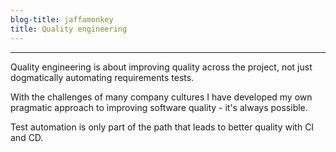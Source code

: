 ```yaml
---
blog-title: jaffamonkey
title: Quality engineering
---
```



---

Quality engineering is about improving quality across the project, not just dogmatically automating requirements tests.

With the challenges of many company cultures I have developed my own pragmatic approach to improving software quality - it's always possible.

Test automation is only part of the path that leads to better quality with CI and CD.
